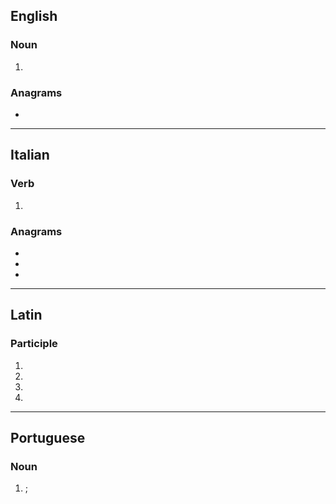 {{also|arāti}}
==English==

===Noun===
{{en-noun|-}}

# {{alternative form of|en|aarti}}

===Anagrams===
* {{anagrams|en|a=aairt|Arita|Atari|Atira|Taira|aarti|atari|atria|raita|riata|taira|tarai|tiara}}

----

==Italian==

===Verb===
{{head|it|past participle form}}

# {{masculine plural past participle of|it|arare|nocat=1}}

===Anagrams===
* {{l|it|irata}}
* {{l|it|tarai}}
* {{l|it|tiara}}

----

==Latin==

===Participle===
{{la-part-form|arātī}}

# {{inflection of|la|arātus||nom|m|p}}
# {{inflection of|la|arātus||gen|m|s}}
# {{inflection of|la|arātus||gen|n|s}}
# {{inflection of|la|arātus||voc|m|p}}

----

==Portuguese==

===Noun===
{{pt-noun|m}}

# {{lb|pt|Hinduism}} {{l|en|arati}}; {{l|en|aarti}} {{gloss|prayer ritual involving candles}}